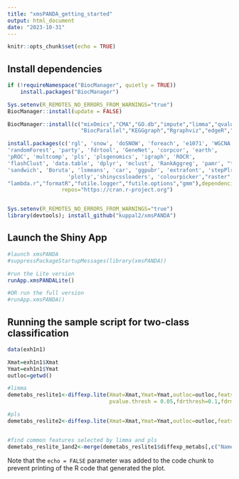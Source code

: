 ```yaml
---
title: "xmsPANDA_getting_started"
output: html_document
date: "2023-10-31"
---
```


```r
knitr::opts_chunk$set(echo = TRUE)
```

## Install dependencies



```r
if (!requireNamespace("BiocManager", quietly = TRUE))
    install.packages("BiocManager")

Sys.setenv(R_REMOTES_NO_ERRORS_FROM_WARNINGS="true")
BiocManager::install(update = FALSE)

BiocManager::install(c("mixOmics","CMA","GO.db","impute","limma","qvalue","pcaMethods","KEGGREST","genefilter",
                       "BiocParallel","KEGGgraph","Rgraphviz","edgeR","formatR","graph"),suppressUpdates=TRUE,dependencies=TRUE)

install.packages(c('rgl', 'snow', 'doSNOW', 'foreach', 'e1071', 'WGCNA','reshape2','robust','mvoutlier',
'randomForest', 'party', 'fdrtool', 'GeneNet', 'corpcor', 'earth',
'pROC', 'multcomp', 'pls', 'plsgenomics', 'igraph', 'ROCR',
'flashClust', 'data.table', 'dplyr', 'mclust', 'RankAggreg', 'pamr', "tidyverse","grid",
'sandwich', 'Boruta', 'lsmeans', 'car', 'ggpubr', 'extrafont', 'stepPlr', 'h2o','shinyBS', 'V8', 'shinyWidgets', 
                   'plotly','shinycssloaders', 'colourpicker',"raster","ROSE","devtools",
"lambda.r","formatR","futile.logger","futile.options","gmm"),dependencies=TRUE,
                 repos="https://cran.r-project.org")


Sys.setenv(R_REMOTES_NO_ERRORS_FROM_WARNINGS="true")
library(devtools); install_github("kuppal2/xmsPANDA")

```


## Launch the Shiny App 

```r
#launch xmsPANDA
#suppressPackageStartupMessages(library(xmsPANDA))

#run the Lite version
runApp.xmsPANDALite()

#OR run the full version
#runApp.xmsPANDA()

```

## Running the sample script for two-class classification

```r

data(exh1n1)

Xmat=exh1n1$Xmat
Ymat=exh1n1$Ymat
outloc=getwd()

#limma
demetabs_reslite1<-diffexp.lite(Xmat=Xmat,Ymat=Ymat,outloc=outloc,featselmethod="limma",normalization.method = "log2transform",
                                pvalue.thresh = 0.05,fdrthresh=0.1,fdrmethod="BH",foldchangethresh = 0)

#pls
demetabs_reslite2<-diffexp.lite(Xmat=Xmat,Ymat=Ymat,outloc=outloc,featselmethod="pls",normalization.method = "log2transform",pls_vip_thresh=2,foldchangethresh = 0)


#find common features selected by limma and pls
demetabs_reslite_1and2<-merge(demetabs_reslite1$diffexp_metabs[,c("Name","P.value","adjusted.P.value")],demetabs_reslite2$diffexp_metabs,by=c("Name"))


```

Note that the `echo = FALSE` parameter was added to the code chunk to prevent printing of the R code that generated the plot.
